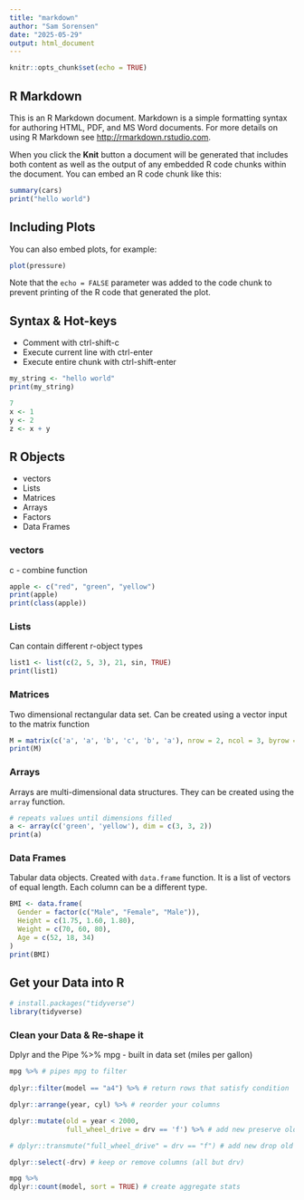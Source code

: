 ```yaml
---
title: "markdown"
author: "Sam Sorensen"
date: "2025-05-29"
output: html_document
---
```


```r
knitr::opts_chunk$set(echo = TRUE)
```

## R Markdown

This is an R Markdown document. Markdown is a simple formatting syntax for authoring HTML, PDF, and MS Word documents. For more details on using R Markdown see <http://rmarkdown.rstudio.com>.

When you click the **Knit** button a document will be generated that includes both content as well as the output of any embedded R code chunks within the document. You can embed an R code chunk like this:

```r
summary(cars)
print("hello world")
```

## Including Plots

You can also embed plots, for example:

```r
plot(pressure)
```

Note that the `echo = FALSE` parameter was added to the code chunk to prevent printing of the R code that generated the plot.

## Syntax & Hot-keys

-   Comment with ctrl-shift-c
-   Execute current line with ctrl-enter
-   Execute entire chunk with ctrl-shift-enter

```r
my_string <- "hello world"
print(my_string)

7
x <- 1
y <- 2
z <- x + y
```

## R Objects

-   vectors
-   Lists
-   Matrices
-   Arrays
-   Factors
-   Data Frames

### vectors

c - combine function

```r
apple <- c("red", "green", "yellow")
print(apple)
print(class(apple))
```

### Lists

Can contain different r-object types

```r
list1 <- list(c(2, 5, 3), 21, sin, TRUE)
print(list1)
```

### Matrices

Two dimensional rectangular data set. Can be created using a vector input to the matrix function

```r
M = matrix(c('a', 'a', 'b', 'c', 'b', 'a'), nrow = 2, ncol = 3, byrow = TRUE)
print(M)
```

### Arrays

Arrays are multi-dimensional data structures. They can be created using the `array` function.

```r
# repeats values until dimensions filled
a <- array(c('green', 'yellow'), dim = c(3, 3, 2))
print(a)
```

### Data Frames

Tabular data objects. Created with `data.frame` function. It is a list of vectors of equal length. Each column can be a different type.

```r
BMI <- data.frame(
  Gender = factor(c("Male", "Female", "Male")),
  Height = c(1.75, 1.60, 1.80),
  Weight = c(70, 60, 80),
  Age = c(52, 18, 34)
)
print(BMI)
```

## Get your Data into R

```r
# install.packages("tidyverse")
library(tidyverse)
```

### Clean your Data & Re-shape it

Dplyr and the Pipe %\>% mpg - built in data set (miles per gallon)

```r
mpg %>% # pipes mpg to filter
  
dplyr::filter(model == "a4") %>% # return rows that satisfy condition

dplyr::arrange(year, cyl) %>% # reorder your columns

dplyr::mutate(old = year < 2000,
              full_wheel_drive = drv == 'f') %>% # add new preserve old

# dplyr::transmute("full_wheel_drive" = drv == "f") # add new drop old

dplyr::select(-drv) # keep or remove columns (all but drv)

mpg %>%
dplyr::count(model, sort = TRUE) # create aggregate stats
```
